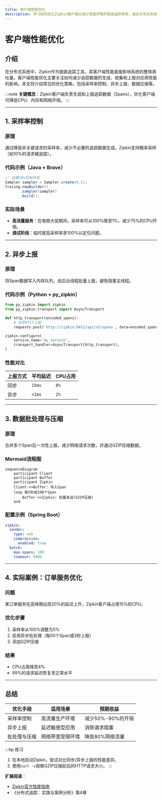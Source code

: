 ```yaml
---
title: 客户端性能优化
description: 学习如何优化Zipkin客户端以减少性能开销并提高追踪效率，适合分布式系统初学者。
---
```


# 客户端性能优化

## 介绍

在分布式系统中，Zipkin作为链路追踪工具，其客户端性能直接影响系统的整体吞吐量。客户端性能优化主要关注如何减少追踪数据的生成、收集和上报对应用性能的影响。本文将介绍常见的优化策略，包括采样率控制、异步上报、数据压缩等。

:::note
**关键概念**：Zipkin客户端负责生成和上报追踪数据（Spans），优化客户端可降低CPU、内存和网络开销。
:::

---

## 1. 采样率控制

### 原理
通过降低非关键请求的采样率，减少不必要的追踪数据生成。Zipkin支持概率采样（如10%的请求被追踪）。

### 代码示例（Java + Brave）
```java
// 设置10%的采样率
Sampler sampler = Sampler.create(0.1);
Tracing.newBuilder()
       .sampler(sampler)
       .build();
```

### 实际场景
- **高流量服务**：在电商大促期间，采样率可从100%降至1%，减少75%的CPU开销。
- **调试阶段**：临时提高采样率至100%以定位问题。

---

## 2. 异步上报

### 原理
将Span数据写入内存队列，由后台线程批量上报，避免阻塞主线程。

### 代码示例（Python + py_zipkin）
```python
from py_zipkin import zipkin
from py_zipkin.transport import AsyncTransport

def http_transport(encoded_spans):
    # 异步HTTP上报
    requests.post('http://zipkin:9411/api/v2/spans', data=encoded_spans)

zipkin.configure(
    service_name='my_service',
    transport_handler=AsyncTransport(http_transport),
)
```

### 性能对比
| 上报方式 | 平均延迟 | CPU占用 |
|----------|---------|--------|
| 同步     | `15ms`    | `8%`     |
| 异步     | `<1ms`    | `2%`     |

---

## 3. 数据批处理与压缩

### 原理
合并多个Span后一次性上报，减少网络请求次数，并通过GZIP压缩数据。

### Mermaid流程图
```mermaid
sequenceDiagram
    participant Client
    participant Buffer
    participant Zipkin
    Client->>Buffer: 写入Span
    loop 每5秒或100个Span
        Buffer->>Zipkin: 批量发送(GZIP压缩)
    end
```

### 配置示例（Spring Boot）
```yaml
zipkin:
  sender:
    type: web
    compression:
      enabled: true
  batch:
    max-spans: 100
    timeout: 5000
```

---

## 4. 实际案例：订单服务优化

### 问题
某订单服务在高峰期出现20%的延迟上升，Zipkin客户端占用15%的CPU。

### 优化步骤
1. 采样率从100%调整为5%
2. 启用异步批处理（每50个Span或3秒上报）
3. 添加GZIP压缩

### 结果
- CPU占用降至4%
- 99%的请求延迟恢复至正常水平

---

## 总结

| 优化手段          | 适用场景                  | 预期收益               |
|-------------------|--------------------------|-----------------------|
| 采样率控制        | 高流量生产环境           | 减少50%-90%的开销     |
| 异步上报          | 延迟敏感型应用           | 消除请求阻塞          |
| 批处理与压缩      | 网络带宽受限环境         | 降低80%网络流量       |

:::tip 练习
1. 在本地启动Zipkin，尝试对比同步/异步上报的性能差异。
2. 使用`curl -v`观察GZIP压缩前后的HTTP请求大小。
:::

**扩展阅读**：
- [Zipkin官方性能指南](https://zipkin.io/pages/performance.html)
- 《分布式追踪：实践与案例分析》第4章